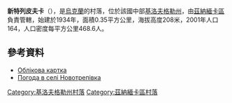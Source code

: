 {{coord|48|39|40|N|32|21|6|E|scale:100000_region:UA|display=title}}

'''新特列皮夫卡'''（{{lang-uk|Новотрепівка}}），是[[烏克蘭|烏克蘭]]的村落，位於該國中部[[基洛夫格勒州|基洛夫格勒州]]，由[[茲納緬卡區_(烏克蘭)|茲納緬卡區]]負責管轄，始建於1934年，面積0.35平方公里，海拔高度208米，2001年人口164，人口密度每平方公里468.6人。

==參考資料==
* [http://gska2.rada.gov.ua/pls/z7502/A005?rdat1=30.01.2010&rf7571=16816 Облікова картка]{{dead link|date=2018年3月 |bot=InternetArchiveBot |fix-attempted=yes }}
* [http://weather.in.ua/ua/kirovogradskaja/18236 Погода в селі Новотрепівка] {{Wayback|url=http://weather.in.ua/ua/kirovogradskaja/18236 |date=20111220200016 }}

{{DEFAULTSORT:Новотрепівка}}
[[Category:基洛夫格勒州村落|Category:基洛夫格勒州村落]]
[[Category:茲納緬卡區村落|Category:茲納緬卡區村落]]


{{Kirovohrad-geo-stub}}